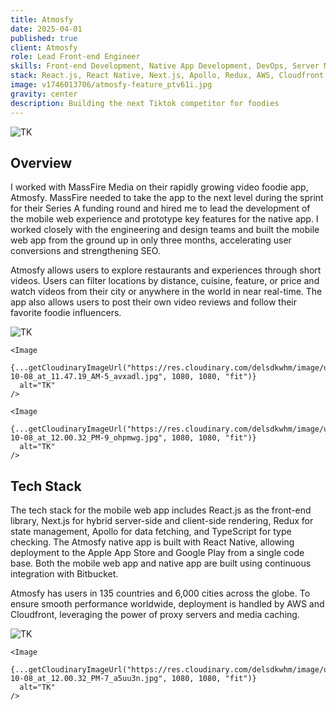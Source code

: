 ```yaml
---
title: Atmosfy
date: 2025-04-01
published: true
client: Atmosfy
role: Lead Front-end Engineer
skills: Front-end Development, Native App Development, DevOps, Server Management
stack: React.js, React Native, Next.js, Apollo, Redux, AWS, Cloudfront
image: v1746013706/atmosfy-feature_ptv61i.jpg
gravity: center
description: Building the next Tiktok competitor for foodies
---
```



<div class="image-layout">
  <div class="image-full-width">
    <Image
      {...getCloudinaryImageUrl("https://res.cloudinary.com/delsdkwhm/image/upload/v1746013706/atmosfy-feature_ptv61i.jpg", 1200, 1200, "fit", "center")}
      alt="TK"
    />
  </div>
</div>

## Overview
I worked with MassFire Media on their rapidly growing video foodie app, Atmosfy. MassFire needed to take the app to the next level during the sprint for their Series A funding round and hired me to lead the development of the mobile web experience and prototype key features for the native app. I worked closely with the engineering and design teams and built the mobile web app from the ground up in only three months, accelerating user conversions and strengthening SEO.

Atmosfy allows users to explore restaurants and experiences through short videos. Users can filter locations by distance, cuisine, feature, or price and watch videos from their city or anywhere in the world in near real-time. The app also allows users to post their own video reviews and follow their favorite foodie influencers.

<div class="image-layout">
  <div class="image-grid grid-3">
    <Image
      {...getCloudinaryImageUrl("https://res.cloudinary.com/delsdkwhm/image/upload/v1746013772/Screen_Shot_2022-10-08_at_11.47.19_AM-4_oxw2zc.jpg", 1080, 1080, "fit")}
      alt="TK"
    />
    
    <Image
      {...getCloudinaryImageUrl("https://res.cloudinary.com/delsdkwhm/image/upload/v1746013771/Screen_Shot_2022-10-08_at_11.47.19_AM-5_avxadl.jpg", 1080, 1080, "fit")}
      alt="TK"
    />
    
    <Image
      {...getCloudinaryImageUrl("https://res.cloudinary.com/delsdkwhm/image/upload/v1746013774/Screen_Shot_2022-10-08_at_12.00.32_PM-9_ohpmwg.jpg", 1080, 1080, "fit")}
      alt="TK"
    />
  </div>
</div>

## Tech Stack
The tech stack for the mobile web app includes React.js as the front-end library, Next.js for hybrid server-side and client-side rendering, Redux for state management, Apollo for data fetching, and TypeScript for type checking. The Atmosfy native app is built with React Native, allowing deployment to the Apple App Store and Google Play from a single code base. Both the mobile web app and native app are built using continuous integration with Bitbucket.

Atmosfy has users in 135 countries and 6,000 cities across the globe. To ensure smooth performance worldwide, deployment is handled by AWS and Cloudfront, leveraging the power of proxy servers and media caching.

<div class="image-layout">
  <div class="image-grid grid-2">
    <Image
      {...getCloudinaryImageUrl("https://res.cloudinary.com/delsdkwhm/image/upload/v1746013774/Screen_Shot_2022-10-08_at_12.00.32_PM-8_wipr1s.jpg", 1080, 1080, "fit")}
      alt="TK"
    />

    <Image
      {...getCloudinaryImageUrl("https://res.cloudinary.com/delsdkwhm/image/upload/v1746013770/Screen_Shot_2022-10-08_at_12.00.32_PM-7_a5uu3n.jpg", 1080, 1080, "fit")}
      alt="TK"
    />
  </div>
</div>

